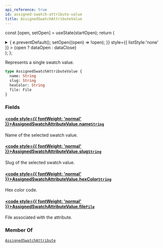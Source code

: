 ```yaml
---
api_reference: true
id: assigned-swatch-attribute-value
title: AssignedSwatchAttributeValue
---
```






const [open, setOpen] = useState(startOpen);
return (
<details {...(open ? { open: true } : {})} className="details" style={{ border:'none', boxShadow:'none', background:'var(--ifm-background-color)' }}>
<summary
onClick={(e) => {
e.preventDefault();
setOpen((open) => !open);
}}
style={{ listStyle:'none' }} >
{open ? dataOpen : dataClose}
</summary>
{open && children}
</details>
);
};

Represents a single swatch value.


<Badge text="Added in Saleor 3.22" class="badge badge--secondary margin-bottom--sm" />


```graphql
type AssignedSwatchAttributeValue {
  name: String
  slug: String
  hexColor: String
  file: File
}
```

### Fields

#### [<code style={{ fontWeight: 'normal' }}>AssignedSwatchAttributeValue.<b>name</b></code>](#)<Bullet />[`String`](../../../api-reference/miscellaneous/scalars/string.mdx) <Badge class="badge badge--secondary" text="scalar"/> <Badge class="badge badge--secondary" text="miscellaneous"/>

Name of the selected swatch value.

#### [<code style={{ fontWeight: 'normal' }}>AssignedSwatchAttributeValue.<b>slug</b></code>](#)<Bullet />[`String`](../../../api-reference/miscellaneous/scalars/string.mdx) <Badge class="badge badge--secondary" text="scalar"/> <Badge class="badge badge--secondary" text="miscellaneous"/>

Slug of the selected swatch value.

#### [<code style={{ fontWeight: 'normal' }}>AssignedSwatchAttributeValue.<b>hexColor</b></code>](#)<Bullet />[`String`](../../../api-reference/miscellaneous/scalars/string.mdx) <Badge class="badge badge--secondary" text="scalar"/> <Badge class="badge badge--secondary" text="miscellaneous"/>

Hex color code.

#### [<code style={{ fontWeight: 'normal' }}>AssignedSwatchAttributeValue.<b>file</b></code>](#)<Bullet />[`File`](../../../api-reference/miscellaneous/objects/file.mdx) <Badge class="badge badge--secondary" text="object"/> <Badge class="badge badge--secondary" text="miscellaneous"/>

File associated with the attribute.

### Member Of

[`AssignedSwatchAttribute`](../../../api-reference/attributes/objects/assigned-swatch-attribute.mdx) <Badge class="badge badge--secondary" text="object"/>
